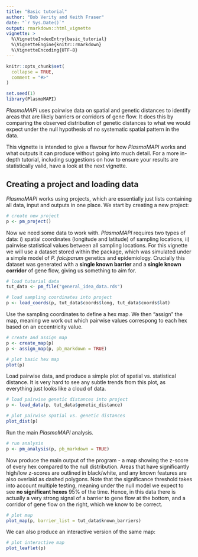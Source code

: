 ```yaml
---
title: "Basic tutorial"
author: "Bob Verity and Keith Fraser"
date: "`r Sys.Date()`"
output: rmarkdown::html_vignette
vignette: >
  %\VignetteIndexEntry{basic_tutorial}
  %\VignetteEngine{knitr::rmarkdown}
  %\VignetteEncoding{UTF-8}
---
```


```r
knitr::opts_chunk$set(
  collapse = TRUE,
  comment = "#>"
)
```

```r
set.seed(1)
library(PlasmoMAPI)
```

*PlasmoMAPI* uses pairwise data on spatial and genetic distances to identify
areas that are likely barriers or corridors of gene flow. It does this by
comparing the observed distribution of genetic distances to what we would expect
under the null hypothesis of no systematic spatial pattern in the data.

This vignette is intended to give a flavour for how *PlasmoMAPI* works and what
outputs it can produce without going into much detail. For a more in-depth
tutorial, including suggestions on how to ensure your results are statistically
valid, have a look at the next vignette.

## Creating a project and loading data

*PlasmoMAPI* works using projects, which are essentially just lists containing all
data, input and outputs in one place. We start by creating a new project:

```r
# create new project
p <- pm_project()
```

Now we need some data to work with. *PlasmoMAPI* requires two types of data: i)
spatial coordinates (longitude and latitude) of sampling locations, ii) pairwise
statistical values between all sampling locations. For this vignette we will use
a dataset stored within the package, which was simulated under a simple model of
*P. falciparum* genetics and epidemiology. Crucially this dataset was generated
with a **single known barrier** and a **single known corridor** of gene flow,
giving us something to aim for.

```r
# load tutorial data
tut_data <- pm_file("general_idea_data.rds")

# load sampling coordinates into project
p <- load_coords(p, tut_data$coords$long, tut_data$coords$lat)
```

Use the sampling coordinates to define a hex map. We then "assign" the map,
meaning we work out which pairwise values correspong to each hex based on an
eccentricity value.

```r
# create and assign map
p <- create_map(p)
p <- assign_map(p, pb_markdown = TRUE)

# plot basic hex map
plot(p)
```

Load pairwise data, and produce a simple plot of spatial vs. statistical
distance. It is very hard to see any subtle trends from this plot, as everything
just looks like a cloud of data.

```r
# load pairwise genetic distances into project
p <- load_data(p, tut_data$genetic_distance)

# plot pairwise spatial vs. genetic distances
plot_dist(p)
```

Run the main *PlasmoMAPI* analysis.

```r
# run analysis
p <- pm_analysis(p, pb_markdown = TRUE)
```

Now produce the main output of the program - a map showing the z-score of every
hex compared to the null distribution. Areas that have significantly high/low
z-scores are outlined in black/white, and any known features are also overlaid
as dashed polygons. Note that the significance threshold takes into account
multiple testing, meaning under the null model we expect to see **no significant
hexes** 95% of the time. Hence, in this data there is actually a very strong
signal of a barrier to gene flow at the bottom, and a corridor of gene flow on
the right, which we know to be correct.

```r
# plot map
plot_map(p, barrier_list = tut_data$known_barriers)
```

We can also produce an interactive version of the same map:

```r
# plot interactive map
plot_leaflet(p)
```
